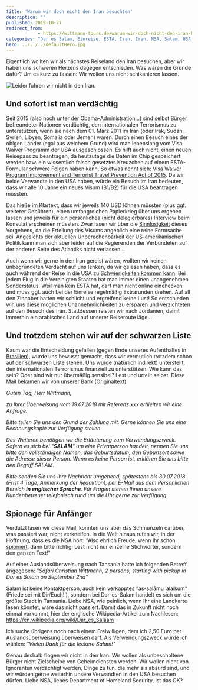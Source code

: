 ```yaml
---
title: 'Warum wir doch nicht den Iran besuchten'
description: ""
published: 2019-10-27
redirect_from: 
            - https://wittmann-tours.de/warum-wir-doch-nicht-den-iran-besuchten/
categories: "Dar es Salam, Einreise, ESTA, Iran, Iran, NSA, Salam, USA, Visum"
hero: ../../../defaultHero.jpg
---
```

Eigentlich wollten wir als nächstes Reiseland den Iran besuchen, aber wir haben uns schweren Herzens dagegen entschieden. Was waren die Gründe dafür? Um es kurz zu fassen: Wir wollen uns nicht schikanieren lassen.

![Leider fuhren wir nicht in den Iran.](http://wittmann-tours.de/wp-content/uploads/2019/09/Iran-1024x582.jpg)

<!--more-->

## Und sofort ist man verdächtig

Seit 2015 (also noch unter der Obama-Administration…) sind selbst Bürger befreundeter Nationen verdächtig, den internationalen Terrorismus zu unterstützen, wenn sie nach dem 01. März 2011 im Iran (oder Irak, Sudan, Syrien, Libyen, Somalia oder Jemen) waren. Durch einen Besuch eines der obigen Länder (egal aus welchem Grund) wird man lebenslang vom Visa Waiver Programm der USA ausgeschlossen. Es hilft auch nicht, einen neuen Reisepass zu beantragen, da heutzutage die Daten im Chip gespeichert werden bzw. ein wissentlich falsch gesetztes Kreuzchen auf einem ESTA-Formular schwere Folgen haben kann. So etwas nennt sich: [Visa Waiver Program Improvement and Terrorist Travel Prevention Act of 2015](https://de.usembassy.gov/de/visa/programm-fur-visumfreies-reisen/anderungen-fur-visumfreies-reisen/). Da wir beide Verwandte in den USA haben, würde ein Besuch im Iran bedeuten, dass wir alle 10 Jahre ein neues Visum (B1/B2) für die USA beantragen müssten.

Das hieße im Klartext, dass wir jeweils 140 USD löhnen müssten (plus ggf. weiterer Gebühren), einen umfangreichen Papierkrieg über uns ergehen lassen und jeweils für ein persönliches (nicht delegierbares) Interview beim Konsulat erscheinen müssten. Zwar lasen wir über die [Sinnlosigkeit](https://www.travelita.ch/iran-visum-usa-einreise/) dieses Vorgehens, da die Erteilung des Visums angeblich eine reine Formsache sei. Angesichts der aktuellen Unberechenbarkeit der US-amerikanischen Politik kann man sich aber leider auf die Regierenden der Verbündeten auf der anderen Seite des Atlantiks nicht verlassen…

Auch wenn wir gerne in den Iran gereist wären, wollten wir keinen unbegründeten Verdacht auf uns lenken, da wir gelesen haben, dass es auch während der Reise in die USA zu [Schwierigkeiten kommen kann](https://www.travelita.ch/iran-visum-usa-einreise/). Bei jedem Flug in die Vereinigten Staaten hat man immer einen unangenehmen Sonderstatus. Weil man kein ESTA hat, darf man nicht online einchecken und muss ggf. auch bei der Einreise regelmäßig Extrarunden drehen. Auf all den Zinnober hatten wir schlicht und ergreifend keine Lust! So entschieden wir, uns diese möglichen Unannehmlichkeiten zu ersparen und verzichteten auf den Besuch des Iran. Stattdessen reisten wir nach Jordanien, damit immerhin ein arabisches Land auf unserer Reiseroute läge…

## Und trotzdem stehen wir auf der schwarzen Liste

Kaum war die Entscheidung gefallen (gegen Ende unseres Aufenthaltes in [Brasilien](http://wittmann-tours.de/category/amerika/suedamerika/brasilien/)), wurde uns bewusst gemacht, dass wir vermutlich trotzdem schon auf der schwarzen Liste stehen. Uns wurde (natürlich indirekt) unterstellt, den internationalen Terrorismus finanziell zu unterstützen. Wie kann das sein? Oder sind wir nur übermäßig sensibel? Lest und urteilt selbst. Diese Mail bekamen wir von unserer Bank (Originaltext):

_Guten Tag, Herr Wittmann,_

_zu Ihrer Überweisung vom 19.07.2018 mit Referenz xxx erhielten wir eine Anfrage._

_Bitte teilen Sie uns den Grund der Zahlung mit. Gerne können Sie uns eine Rechnungskopie zur Verfügung stellen._

_Des Weiteren benötigen wir die Erläuterung zum Verwendungszweck. Sofern es sich bei "**SALAM**" um eine Privatperson handelt, nennen Sie uns bitte den vollständigen Namen, das Geburtsdatum, den Geburtsort sowie die Adresse dieser Person. Wenn es keine Person ist, erklären Sie uns bitte den Begriff SALAM._

_Bitte senden Sie uns Ihre Nachricht umgehend, spätestens bis 30.07.2018 (Frist 4 Tage, Anmerkung der Redaktion), per E-Mail aus dem Persönlichen Bereich **in englischer Sprache**. Für Fragen stehen Ihnen unsere Kundenbetreuer telefonisch rund um die Uhr gerne zur Verfügung._

## Spionage für Anfänger

Verdutzt lasen wir diese Mail, konnten uns aber das Schmunzeln darüber, was passiert war, nicht verkneifen. In die Welt hinaus rufen wir, in der Hoffnung, dass es die NSA hört: "Also ehrlich Freude, wenn Ihr schon [spioniert](https://www.heise.de/newsticker/meldung/NSA-ueberwacht-internationalen-Zahlungsverkehr-1956710.html), dann bitte richtig! Lest nicht nur einzelne Stichwörter, sondern den ganzen Text!"

Auf einer Auslandsüberweisung nach Tansania hatte ich folgenden Betreff angegeben: _"Safari Christian Wittmann, 2 persons, starting with pickup in Dar es Salam on September 2nd"_

Salam ist keine Kontaktperson, auch kein verkapptes "as-salāmu ʿalaikum" (Friede sei mit Dir/Euch!‘), sondern bei Dar-es-Salam handelt es sich um die größte Stadt in Tansania. Liebe NSA, wie peinlich, wenn Ihr eine Landkarte lesen könntet, wäre das nicht passiert. Damit das in Zukunft nicht noch einmal vorkommt, hier der englische Wikipedia-Artikel zum Nachlesen: <https://en.wikipedia.org/wiki/Dar_es_Salaam>

Ich suche übrigens noch nach einem Freiwilligen, dem ich 2,50 Euro per Auslandsüberweisung überweisen darf. Als Verwendungszweck würde ich wählen: _"Vielen Dank für die leckere Salam!"_

Genau deshalb flogen wir nicht in den Iran. Wir wollen als unbescholtene Bürger nicht Zielscheibe von Geheimdiensten werden. Wir wollen nicht von Ignoranten verdächtigt werden, Dinge zu tun, die mehr als absurd sind, und wir würden gerne weiterhin unsere Verwandten in den USA besuchen dürfen. Liebe NSA, liebes Department of Homeland Security, ist das OK?
